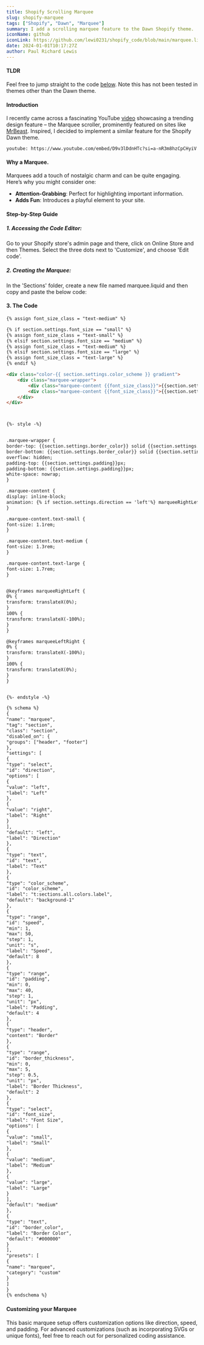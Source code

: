 ```yaml
---
title: Shopify Scrolling Marquee
slug: shopify-marquee
tags: ["Shopify", "Dawn", "Marquee"]
summary: I add a scrolling marquee feature to the Dawn Shopify theme.
iconName: github
iconLink: https://github.com/lewi0231/shopify_code/blob/main/marquee.liquid
date: 2024-01-01T10:17:27Z
author: Paul Richard Lewis
---
```


#### TLDR

Feel free to jump straight to the code [below](#the-code). Note this has not been tested in themes other than the Dawn theme.

#### Introduction

I recently came across a fascinating YouTube [video](https://www.youtube.com/watch?v=ygPq5nMErdg) showcasing a trending design feature – the Marquee scroller, prominently featured on sites like [MrBeast](https://mrbeast.store/). Inspired, I decided to implement a similar feature for the Shopify Dawn theme.

`youtube: https://www.youtube.com/embed/D9v3lDdnHTc?si=a-nR3m8hzCpCHyiV`

#### Why a Marquee.

Marquees add a touch of nostalgic charm and can be quite engaging. Here’s why you might consider one:

- **Attention-Grabbing**: Perfect for highlighting important information.
- **Adds Fun**: Introduces a playful element to your site.

#### Step-by-Step Guide

##### 1. Accessing the Code Editor:

Go to your Shopify store's admin page and there, click on Online Store and then Themes.  Select the three dots next to 'Customize', and choose 'Edit code'.

##### 2. Creating the Marquee:

In the 'Sections' folder, create a new file named marquee.liquid and then copy and paste the below code:

#### 3. The Code

```HTML
{% assign font_size_class = "text-medium" %}

{% if section.settings.font_size == "small" %}
{% assign font_size_class = "text-small" %}
{% elsif section.settings.font_size == "medium" %}
{% assign font_size_class = "text-medium" %}
{% elsif section.settings.font_size == "large" %}
{% assign font_size_class = "text-large" %}
{% endif %}

<div class="color-{{ section.settings.color_scheme }} gradient">
    <div class="marquee-wrapper">
        <div class="marquee-content {{font_size_class}}">{{section.settings.text}}</div>
        <div class="marquee-content {{font_size_class}}">{{section.settings.text}}</div>
    </div>
</div>



{%- style -%}


.marquee-wrapper {
border-top: {{section.settings.border_color}} solid {{section.settings.border_thickness}}px;
border-bottom: {{section.settings.border_color}} solid {{section.settings.border_thickness}}px;
overflow: hidden;
padding-top: {{section.settings.padding}}px;
padding-bottom: {{section.settings.padding}}px;
white-space: nowrap;
}

.marquee-content {
display: inline-block;
animation: {% if section.settings.direction == 'left'%} marqueeRightLeft {%  else  %} marqueeLeftRight {% endif %}  {{section.settings.speed}}s linear infinite;
}

.marquee-content.text-small {
font-size: 1.1rem;
}

.marquee-content.text-medium {
font-size: 1.3rem;
}

.marquee-content.text-large {
font-size: 1.7rem;
}


@keyframes marqueeRightLeft {
0% {
transform: translateX(0%);
}
100% {
transform: translateX(-100%);
}
}

@keyframes marqueeLeftRight {
0% {
transform: translateX(-100%);
}
100% {
transform: translateX(0%);
}
}


{%- endstyle -%}

{% schema %}
{
"name": "marquee",
"tag": "section",
"class": "section",
"disabled_on": {
"groups": ["header", "footer"]
},
"settings": [
{
"type": "select",
"id": "direction",
"options": [
{
"value": "left",
"label": "Left"
},
{
"value": "right",
"label": "Right"
}
],
"default": "left",
"label": "Direction"
},
{
"type": "text",
"id": "text",
"label": "Text"
},
{
"type": "color_scheme",
"id": "color_scheme",
"label": "t:sections.all.colors.label",
"default": "background-1"
},
{
"type": "range",
"id": "speed",
"min": 1,
"max": 50,
"step": 1,
"unit": "s",
"label": "Speed",
"default": 8
},
{
"type": "range",
"id": "padding",
"min": 0,
"max": 40,
"step": 1,
"unit": "px",
"label": "Padding",
"default": 4
},
{
"type": "header",
"content": "Border"
},
{
"type": "range",
"id": "border_thickness",
"min": 0,
"max": 5,
"step": 0.5,
"unit": "px",
"label": "Border Thickness",
"default": 2
},
{
"type": "select",
"id": "font_size",
"label": "Font Size",
"options": [
{
"value": "small",
"label": "Small"
},
{
"value": "medium",
"label": "Medium"
},
{
"value": "large",
"label": "Large"
}
],
"default": "medium"
},
{
"type": "text",
"id": "border_color",
"label": "Border Color",
"default": "#000000"
}
],
"presets": [
{
"name": "marquee",
"category": "custom"
}
]
}
{% endschema %}
```

#### Customizing your Marquee

This basic marquee setup offers customization options like direction, speed, and padding. For advanced customizations (such as incorporating SVGs or unique fonts), feel free to reach out for personalized coding assistance.
